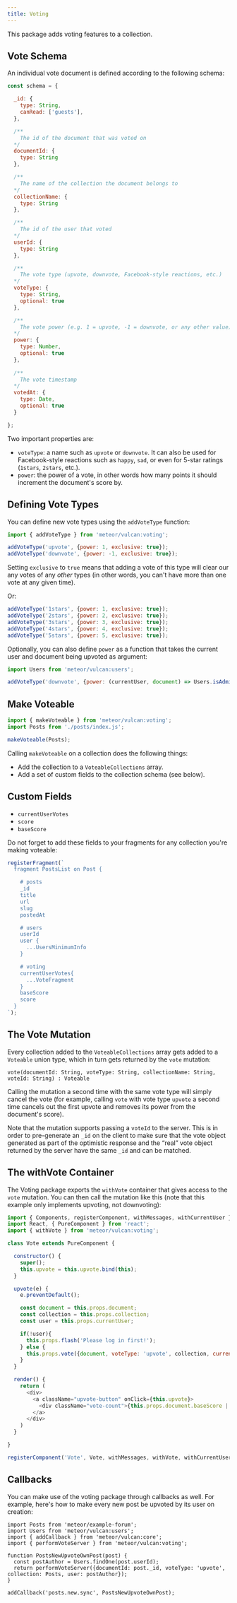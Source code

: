 ```yaml
---
title: Voting
---
```


This package adds voting features to a collection.

## Vote Schema

An individual vote document is defined according to the following schema:

```js
const schema = {

  _id: {
    type: String,
    canRead: ['guests'],
  },

  /**
    The id of the document that was voted on
  */
  documentId: {
    type: String
  },

  /**
    The name of the collection the document belongs to
  */
  collectionName: {
    type: String
  },

  /**
    The id of the user that voted
  */
  userId: {
    type: String
  },

  /**
    The vote type (upvote, downvote, Facebook-style reactions, etc.)
  */
  voteType: {
    type: String,
    optional: true
  },

  /**
    The vote power (e.g. 1 = upvote, -1 = downvote, or any other value)
  */
  power: {
    type: Number,
    optional: true
  },
  
  /**
    The vote timestamp
  */
  votedAt: {
    type: Date,
    optional: true
  }

};
```

Two important properties are:

- `voteType`: a name such as `upvote` or `downvote`. It can also be used for Facebook-style reactions such as `happy`, `sad`, or even for 5-star ratings (`1stars`, `2stars`, etc.).
- `power`: the power of a vote, in other words how many points it should increment the document's score by. 

## Defining Vote Types

You can define new vote types using the `addVoteType` function:

```js
import { addVoteType } from 'meteor/vulcan:voting';

addVoteType('upvote', {power: 1, exclusive: true});
addVoteType('downvote', {power: -1, exclusive: true});
```

Setting `exclusive` to `true` means that adding a vote of this type will clear our any votes of any *other* types (in other words, you can't have more than one vote at any given time).

Or: 

```js
addVoteType('1stars', {power: 1, exclusive: true});
addVoteType('2stars', {power: 2, exclusive: true});
addVoteType('3stars', {power: 3, exclusive: true});
addVoteType('4stars', {power: 4, exclusive: true});
addVoteType('5stars', {power: 5, exclusive: true});
```

Optionally, you can also define `power` as a function that takes the current user and document being upvoted as argument:

```js
import Users from 'meteor/vulcan:users';

addVoteType('downvote', {power: (currentUser, document) => Users.isAdmin(currentUser) ? 5 : 1});
```

## Make Voteable

```js
import { makeVoteable } from 'meteor/vulcan:voting';
import Posts from './posts/index.js';

makeVoteable(Posts);
```

Calling `makeVoteable` on a collection does the following things:

- Add the collection to a `VoteableCollections` array.
- Add a set of custom fields to the collection schema (see below).

## Custom Fields

- `currentUserVotes`
- `score`
- `baseScore`

Do not forget to add these fields to your fragments for any collection you're making voteable:

```js
registerFragment(`
  fragment PostsList on Post {

    # posts
    _id
    title
    url
    slug
    postedAt

    # users
    userId
    user {
      ...UsersMinimumInfo
    }

    # voting
    currentUserVotes{
      ...VoteFragment
    }
    baseScore
    score
  }
`);
```

## The Vote Mutation

Every collection added to the `VoteableCollections` array gets added to a `Voteable` union type, which in turn gets returned by the `vote` mutation:

```
vote(documentId: String, voteType: String, collectionName: String, voteId: String) : Voteable
```

Calling the mutation a second time with the same vote type will simply cancel the vote (for example, calling `vote` with vote type `upvote` a second time cancels out the first upvote and removes its power from the document's score). 

Note that the mutation supports passing a `voteId` to the server. This is in order to pre-generate an `_id` on the client to make sure that the vote object generated as part of the optimistic response and the “real” vote object returned by the server have the same `_id` and can be matched. 

## The withVote Container

The Voting package exports the `withVote` container that gives access to the `vote` mutation. You can then call the mutation like this (note that this example only implements upvoting, not downvoting):

```js
import { Components, registerComponent, withMessages, withCurrentUser } from 'meteor/vulcan:core';
import React, { PureComponent } from 'react';
import { withVote } from 'meteor/vulcan:voting';

class Vote extends PureComponent {

  constructor() {
    super();
    this.upvote = this.upvote.bind(this);
  }

  upvote(e) {
    e.preventDefault();

    const document = this.props.document;
    const collection = this.props.collection;
    const user = this.props.currentUser;

    if(!user){
      this.props.flash('Please log in first!');
    } else {
      this.props.vote({document, voteType: 'upvote', collection, currentUser: this.props.currentUser});
    } 
  }

  render() {
    return (
      <div>
        <a className="upvote-button" onClick={this.upvote}>
          <div className="vote-count">{this.props.document.baseScore || 0}</div>
        </a>
      </div>
    )
  }

}

registerComponent('Vote', Vote, withMessages, withVote, withCurrentUser);
```

## Callbacks

You can make use of the voting package through callbacks as well. For example, here's how to make every new post be upvoted by its user on creation: 

```
import Posts from 'meteor/example-forum';
import Users from 'meteor/vulcan:users';
import { addCallback } from 'meteor/vulcan:core';
import { performVoteServer } from 'meteor/vulcan:voting';

function PostsNewUpvoteOwnPost(post) {
  const postAuthor = Users.findOne(post.userId);
  return performVoteServer({documentId: post._id, voteType: 'upvote', collection: Posts, user: postAuthor});
}

addCallback('posts.new.sync', PostsNewUpvoteOwnPost);
```
